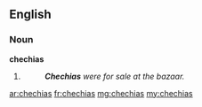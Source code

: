 ==English==

===Noun===
'''chechias'''

# {{plural of|[[chechia]]}}
#: '''''Chechias''' were for sale at the bazaar.''

[[ar:chechias]]
[[fr:chechias]]
[[mg:chechias]]
[[my:chechias]]